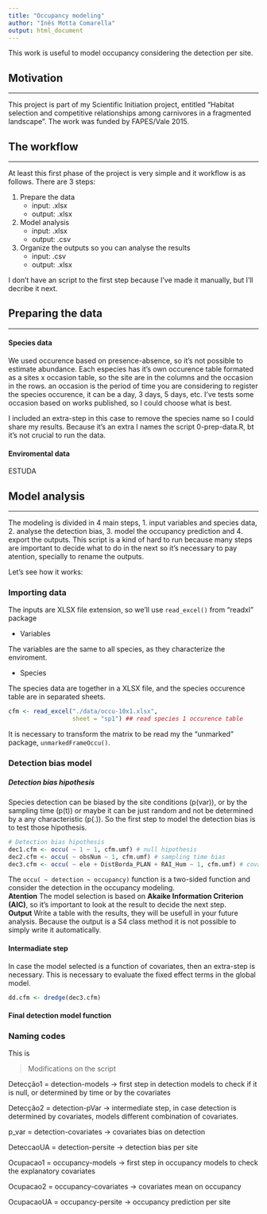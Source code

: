 ```yaml
---
title: "Occupancy modeling"
author: "Inês Motta Comarella"
output: html_document
---
```



This work is useful to model occupancy considering the detection per site.


## Motivation
***
This project is part of my Scientific Initiation project, entitled "Habitat selection and competitive relationships among carnivores in a fragmented landscape". The work was funded by FAPES/Vale 2015.


## The workflow
***
At least this first phase of the project is very simple and it workflow is as follows.
There are 3 steps:

1. Prepare the data
    + input: .xlsx
    + output: .xlsx
2. Model analysis
    + input: .xlsx
    + output: .csv
3. Organize the outputs so you can analyse the results
    + input: .csv
    + output: .xlsx

I don't have an script to the first step because I've made it manually, but I'll decribe it next. 


## Preparing the data
***

#### Species data

We used occurence based on presence-absence, so it's not possible to estimate abundance. Each especies has it's own occurence table formated as a sites x occasion table, so the site are in the columns and the occasion in the rows. an occasion is the period of time you are considering to register the species occurence, it can be a day, 3 days, 5 days, etc. I've tests some occasion based on works published, so I could choose what is best.

I included an extra-step in this case to remove the species name so I could share my results. Because it's an extra I names the script 0-prep-data.R, bt it's not crucial to run the data.

#### Enviromental data
ESTUDA 

## Model analysis
***
The modeling is divided in 4 main steps, 1. input variables and species data, 2. analyse the detection bias, 3. model the occupancy prediction and 4. export the outputs. This script is a kind of hard to run because many steps are important to decide what to do in the next so it's necessary to pay atention, specially to rename the outputs.

Let's see how it works:

### Importing data
The inputs are XLSX file extension, so we'll use `read_excel()` from "readxl" package

* Variables

The variables are the same to all species, as they characterize the enviroment. 

* Species

The species data are together in a XLSX file, and the species occurence table are in separated sheets. 


```r
cfm <- read_excel("./data/occu-10x1.xlsx",
                  sheet = "sp1") ## read species 1 occurence table
```

It is necessary to transform the matrix to be read my the "unmarked" package, `unmarkedFrameOccu()`.

### Detection bias model

##### Detection bias hipothesis
Species detection can be biased by the site conditions (p(var)), or by the sampling time (p(t)) or maybe it can be just random and not be determined by a any characteristic (p(.)). So the first step to model the detection bias is to test those hipothesis.

```r
# Detection bias hipothesis
dec1.cfm <- occu( ~ 1 ~ 1, cfm.umf) # null hipothesis
dec2.cfm <- occu( ~ obsNum ~ 1, cfm.umf) # sampling time bias
dec3.cfm <- occu( ~ ele + DistBorda_PLAN + RAI_Hum ~ 1, cfm.umf) # covariates bias
```

The `occu( ~ detection ~ occupancy)` function is a two-sided function and consider the detection in the occupancy modeling.  
**Atention**
The model selection is based on **Akaike Information Criterion (AIC)**, so it's important to look at the result to decide the next step.  
**Output**
Write a table with the results, they will be usefull in your future analysis. Because the output is a S4 class method it is not possible to simply write it automatically.

#### Intermadiate step
In case the model selected is a function of covariates, then an extra-step is necessary. This is necessary to evaluate the fixed effect terms in the global model.

```r
dd.cfm <- dredge(dec3.cfm)
```


#### Final detection model function


### Naming codes
This is 


> Modifications on the script

Detecção1 = detection-models -> first step in detection models to check if it is null, or determined by time or by the covariates

Detecção2 = detection-pVar -> intermediate step, in case detection is determined by covariates, models different combination of covariates.

p_var = detection-covariates -> covariates bias on detection

DeteccaoUA = detection-persite -> detection bias per site

Ocupacao1 = occupancy-models -> first step in occupancy models to check the explanatory covariates

Ocupacao2 = occupancy-covariates -> covariates mean on occupancy

OcupacaoUA = occupancy-persite -> occupancy prediction per site

